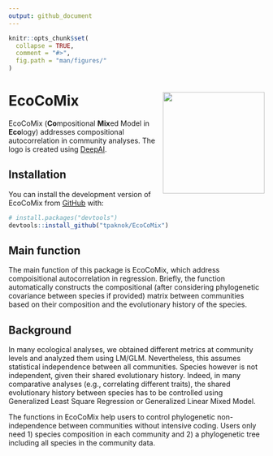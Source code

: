 ```yaml
---
output: github_document
---
```


<!-- README.md is generated from README.Rmd. Please edit that file -->

```r
knitr::opts_chunk$set(
  collapse = TRUE,
  comment = "#>",
  fig.path = "man/figures/"
)
```

# EcoCoMix <img src="man/figures/Logo_hex.png" align="right" height="200" />
<!-- badges: start -->
<!-- badges: end -->

EcoCoMix (**Co**mpositional **Mix**ed Model in **Eco**logy) addresses compositional autocorrelation in community analyses. The logo is created using [DeepAI](https://deepai.org/machine-learning-model/text2img).

## Installation

You can install the development version of EcoCoMix from [GitHub](https://github.com/) with:

```r
# install.packages("devtools")
devtools::install_github("tpaknok/EcoCoMix")
```

## Main function
The main function of this package is EcoCoMix, which address compoisitional autocorrelation in regression. Briefly, the function automatically constructs the compositional (after considering phylogenetic covariance between species if provided) matrix between communities based on their composition and the evolutionary history of the species.

## Background
In many ecological analyses, we obtained different metrics at community levels and analyzed them using LM/GLM. Nevertheless, this assumes statistical independence between all communities. Species however is not independent, given their shared evolutionary history. Indeed, in many comparative analyses (e.g., correlating different traits), the shared evolutionary history between species has to be controlled using Generalized Least Square Regression or Generalized Linear Mixed Model. 

The functions in EcoCoMix help users to control phylogenetic non-independence between communities without intensive coding. Users only need 1) species composition in each community and 2) a phylogenetic tree including all species in the community data.
